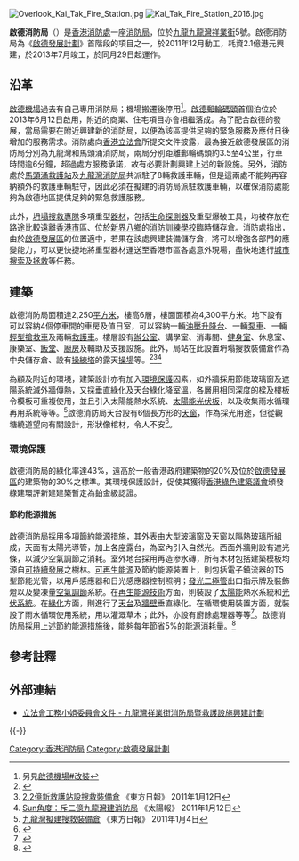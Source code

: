 [[File:Overlook_Kai_Tak_Fire_Station.jpg|thumb]]
[[File:Kai_Tak_Fire_Station_2016.jpg|thumb]]

'''啟德消防局'''（{{lang-en|Kai Tak Fire Station}}）是[[香港消防處|香港消防處]]一座[[消防局|消防局]]，位於[[九龍|九龍]][[九龍灣|九龍灣]][[祥業街|祥業街]]5號。啟德消防局為《[[啟德發展計劃|啟德發展計劃]]》首階段的項目之一，於2011年12月動工，耗資2.1億港元興建，於2013年7月竣工，於同月29日起運作。

==沿革==
[[啟德機場|啟德機場]]過去有自己專用消防局；機場搬遷後停用<ref>另見[[啟德機場#改裝|啟德機場#改裝]]</ref>。[[啟德郵輪碼頭|啟德郵輪碼頭]]首個泊位於2013年6月12日啟用，附近的商業、住宅項目亦會相繼落成。為了配合啟德的發展，當局需要在附近興建新的消防局，以便為該區提供足夠的緊急服務及應付日後增加的服務需求。消防處向[[香港立法會|香港立法會]]所提交文件披露，最為接近啟德發展區的消防局分別為九龍灣和馬頭涌消防局，兩局分別距離郵輪碼頭約3.5至4公里，行車時間逾6分鐘，超過處方服務承諾，故有必要計劃興建上述的新設施。另外，消防處於[[馬頭涌救護站|馬頭涌救護站]]及[[九龍灣消防局|九龍灣消防局]]共派駐了8輛救護車輛，但是這兩處不能夠再容納額外的救護車輛駐守，因此必須在擬建的消防局派駐救護車輛，以確保消防處能夠為啟德地區提供足夠的緊急救護服務。

此外，[[坍塌搜救專隊|坍塌搜救專隊]]多項重型[[器材|器材]]，包括[[生命探測器|生命探測器]]及重型爆破工具，均被存放在路途比較遠離[[香港市區|香港市區]]、位於[[新界|新界]][[八鄉|八鄉]]的[[消防訓練學校|消防訓練學校]]臨時儲存倉。消防處指出，由於[[啟德發展區|啟德發展區]]的位置適中，若果在該處興建裝備儲存倉，將可以增強各部門的應變能力，可以更快捷地將重型器材運送至香港市區各處意外現場，盡快地進行[[城市搜索及拯救|城市搜索及拯救]]等任務。

==建築==
啟德消防局面積達2,250[[平方米|平方米]]，樓高6層，樓面面積為4,300平方米。地下設有可以容納4個停車間的車房及值日室，可以容納一輛[[油壓升降台|油壓升降台]]、一輛[[泵車|泵車]]、一輛[[輕型搶救車|輕型搶救車]]及兩輛[[救護車|救護車]]。樓層設有[[辦公室|辦公室]]、講學室、消毒間、[[健身室|健身室]]、休息室、康樂室、[[飯堂|飯堂]]、[[廚房|廚房]]及輔助及支援設施。此外，局站在此設置坍塌搜救裝備倉作為中央儲存倉、設有[[操練塔|操練塔]]的露天[[操場|操場]]等。<ref>{{Cite web |url=http://hk.news.yahoo.com/article/110111/4/m6gr.html |title=配合啟德發展 倡2億建九龍灣新消防局 |accessdate=2011-01-31 |archive-date=2011-05-04 |archive-url=https://web.archive.org/web/20110504034317/http://hk.news.yahoo.com/article/110111/4/m6gr.html |dead-url=no }}</ref><ref>[http://orientaldaily.on.cc/cnt/news/20110112/00176_009.html 2.2億新救護站設搜救裝備倉] {{Wayback|url=http://orientaldaily.on.cc/cnt/news/20110112/00176_009.html |date=20191030145810 }} 《東方日報》 2011年1月12日</ref><ref>[http://the-sun.on.cc/cnt/news/20110112/00410_098.html Sun角度：斥二億九龍灣建消防局] {{Wayback|url=http://the-sun.on.cc/cnt/news/20110112/00410_098.html |date=20110115161927 }} 《太陽報》 2011年1月12日</ref>

為顧及附近的環境，建築設計亦有加入[[環境保護|環境保護]]因素，如外牆採用節能玻璃窗及遮陽系統減外牆傳熱，又採垂直綠化及天台綠化降室溫，各層用相同深度的樑及樓板令模板可重複使用，並且引入太陽能熱水系統、[[太陽能光伏板|太陽能光伏板]]，以及收集雨水循環再用系統等等。<ref>[http://orientaldaily.on.cc/cnt/news/20110104/00176_044.html 九龍灣擬建搜救裝備倉] {{Wayback|url=http://orientaldaily.on.cc/cnt/news/20110104/00176_044.html |date=20191111221341 }} 《東方日報》 2011年1月4日</ref>啟德消防局天台設有6個長方形的[[天窗|天窗]]，作為採光用途，但從觀塘繞道望向有關設計，形狀像棺材，令人不安<ref>{{Cite web |url=http://orientaldaily.on.cc/cnt/news/20130921/00176_033.html |title=啟德消防局「六副棺材」嚇親人 |accessdate=2013-09-25 |archive-date=2019-10-31 |archive-url=https://web.archive.org/web/20191031103851/https://orientaldaily.on.cc/cnt/news/20130921/00176_033.html |dead-url=no }}</ref>。

=== 環境保護 ===
啟德消防局的綠化率達43%，遠高於一般香港政府建築物的20%及位於[[啟德發展區|啟德發展區]]的建築物的30%之標準。其環境保護設計，促使其獲得[[香港綠色建築議會|香港綠色建築議會]]頒發綠建環評新建建築暫定為鉑金級認證。

==== 節約能源措施 ====
啟德消防局採用多項節約能源措施，其外表由大型玻璃窗及天窗以隔熱玻璃所組成，天面有太陽光導管，加上各座露台，為室內引入自然光。西面外牆則設有遮光條，以減少空氣調節之消耗。室外地台採用再造滲水磚，所有木材包括建築模板均源自[[可持續發展|可持續發展]]之樹林。[[可再生能源|可再生能源]]及節約能源裝置上，則包括電子鎮流器的T5型節能光管，以用戶感應器和日光感應器控制照明；[[發光二極管|發光二極管]]出口指示牌及裝飾燈以及變凍量[[空氣調節|空氣調節]]系統。在[[再生能源|再生能源]][[技術|技術]]方面，則裝設了[[太陽能|太陽能]]熱水系統和[[光伏系統|光伏系統]]。在[[綠化|綠化]]方面，則進行了[[天台_(建筑物)|天台]]及[[牆壁|牆壁]]垂直綠化。在循環使用裝置方面，就裝設了雨水循環使用系統，用以灌溉草木；此外，亦設有廚餘處理器等等<ref>{{Cite web |url=http://www.ekeo.gov.hk/tc/green_map/building/building_6.html |title=啟德消防局 |accessdate=2015-02-08 |archive-date=2018-09-08 |archive-url=https://web.archive.org/web/20180908060834/http://www.ekeo.gov.hk/tc/green_map/building/building_6.html |dead-url=no }}</ref>。啟德消防局採用上述節約能源措施後，能夠每年節省5%的能源消耗量。<ref>{{Cite web |url=http://www.legco.gov.hk/yr10-11/chinese/fc/pwsc/papers/p11-27c.pdf |title=立法會工務小姐委員會文件 - 九龍灣祥業街消防局暨救護設施興建計劃 |accessdate=2011-06-27 |archive-date=2019-10-30 |archive-url=https://web.archive.org/web/20191030220136/https://www.legco.gov.hk/yr10-11/chinese/fc/pwsc/papers/p11-27c.pdf |dead-url=no }}</ref>

== 參考註釋 ==
{{reflist|30em}}

== 外部連結 ==
{{commonscat|Kai Tak Fire Station}}
*[http://www.legco.gov.hk/yr10-11/chinese/fc/pwsc/papers/p11-27c.pdf 立法會工務小姐委員會文件 - 九龍灣祥業街消防局暨救護設施興建計劃]{{Wayback|url=http://www.legco.gov.hk/yr10-11/chinese/fc/pwsc/papers/p11-27c.pdf |date=20191030220136 }}

{{-}}
{{啟德發展區}}

[[Category:香港消防局|Category:香港消防局]]
[[Category:啟德發展計劃|Category:啟德發展計劃]]